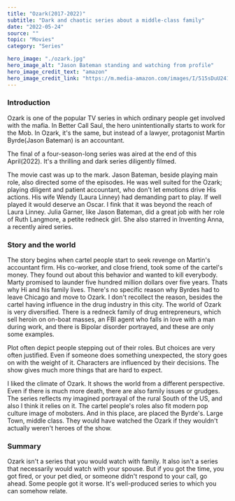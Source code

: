 ---
title: "Ozark(2017-2022)"
subtitle: "Dark and chaotic series about a middle-class family"
date: "2022-05-24"
source: ""
topic: "Movies"
category: "Series"

hero_image: "./ozark.jpg"
hero_image_alt: "Jason Bateman standing and watching from profile"
hero_image_credit_text: "amazon"
hero_image_credit_link: "https://m.media-amazon.com/images/I/515sDuU241L._AC_.jpg"
---

### Introduction

Ozark is one of the popular TV series in which ordinary people get involved with the mafia. In Better Call Saul, the hero unintentionally starts to work for the Mob. In Ozark, it's the same, but instead of a lawyer, protagonist Martin Byrde(Jason Bateman) is an accountant.  

The final of a four-season-long series was aired at the end of this April(2022). It's a thrilling and dark series diligently filmed.

The movie cast was up to the mark. Jason Bateman, beside playing main role, also directed some of the episodes. He was well suited for the Ozark; playing diligent and patient accountant, who don't let emotions drive His actions. 
His wife Wendy (Laura Linney) had demanding part to play. If well played it would deserve an Oscar. I fink that it was beyond the reach of Laura Linney.
Julia Garner, like Jason Bateman, did a great job with her role of Ruth Langmore, a petite redneck girl. She also starred in Inventing Anna, a recently aired series.


### Story and the world

The story begins when cartel people start to seek revenge on Martin's accountant firm. His co-worker, and close friend, took some of the cartel's money. They found out about this behavior and wanted to kill everybody. Marty promised to launder five hundred million dollars over five years. Thats why Hi and his family lives.
There's no specific reason why Byrdes had to leave Chicago and move to Ozark. I don't recollect the reason, besides the cartel having influence in the drug industry in this city.
The world of Ozark is very diversified. There is a redneck family of drug entrepreneurs, which sell heroin on on-boat masses, an FBI agent who falls in love with a man during work, and there is Bipolar disorder portrayed, and these are only some examples.

Plot often depict people stepping out of their roles. But choices are very often justified. Even if someone does something unexpected, the story goes on with the weight of it. Characters are influenced by their decisions. The show gives much more things that are hard to expect.

I liked the climate of Ozark. It shows the world from a different perspective. Even if there is much more death, there are also family issues or grudges. The series reflects my imagined portrayal of the rural South of the US, and also I think it relies on it. The cartel people's roles also fit modern pop culture image of mobsters.
And in this place, are placed the Byrde's. Large Town, middle class. They would have watched the Ozark if they wouldn't actually weren't heroes of the show. 

### Summary

Ozark isn't a series that you would watch with family. It also isn't a series that necessarily would watch with your spouse. But if you got the time, you got fired, or your pet died, or someone didn't respond to your call, go ahead. Some people got it worse. It's well-produced series to which you can somehow relate.
